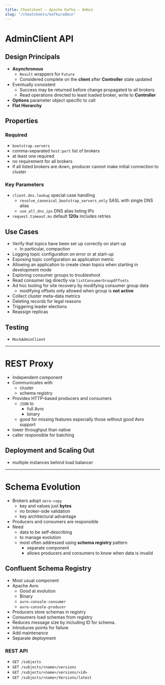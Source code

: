 ```yaml
---
title: Cheatsheet – Apache Kafka – Admin
slug: "/cheatsheets/kafka/admin"
---
```


# AdminClient API

## Design Principals

 * **Asynchronous**
    * ```Result``` wrappers for ```Future```
    * Considered complete on the **client** after **Controller** state updated
 * Eventually consistent
    * Success may be returned before change propagated to all brokers
    * Read operations directed to least loaded broker, write to **Controller**
 * **Options** parameter object specific to call
 * **Flat Hierarchy**

## Properties
### Required
 * ```bootstrap.servers```
  * comma-separated ```host:port``` list of brokers
  * at least one required
  * no requirement for all brokers
  * if all listed brokers are down, producer cannot make initial connection to cluster

### Key Parameters
 * ```client.dns.lookup``` special case handling
    * ```resolve_canonical_bootstrap_servers_only``` SASL with single DNS alias
    * ```use_all_dns_ips``` DNS alias listing IPs
 * ```request.timeout.ms``` default **120s** includes retries

## Use Cases
 * Verify that topics have been set up correctly on start-up
    * In particular, compaction
 * Logging topic configuration on error or at start-up
 * Exposing topic configuration as application metric
 * Allowing an application to create clean topics when starting in development mode
 * Exploring consumer groups to troubleshoot
 * Read consumer lag directly via ```listConsumerGroupOffsets```
 * Ad hoc tooling for site recovery by modifying consumer group data
    * modifying offsets only allowed when group is **not active**
 * Collect cluster meta-data metrics
 * Deleting records for legal reasons
 * Triggering leader elections
 * Reassign replicas

## Testing
 * ```MockAdminClient```

---


# REST Proxy
 * Independent component
 * Communicates with
    * cluster
    * schema registry
 * Provides HTTP-based producers and consumers
    * ```JSON``` to
        * full Avro
        * binary
    * good for missing features especially those without good Avro support
 * lower throughput than native
 * caller responsible for batching

## Deployment and Scaling Out
 * multiple instances behind load balancer


---

# Schema Evolution

 * Brokers adopt ```zero-copy```
    * key and values just **bytes**
    * no broker-side validation
    * key architectural advantage
 * Producers and consumers are responsible
 * Need
    * data to be self-describing
    * to manage evolution
    * most often addressed using **schema registry** pattern
        * separate component
        * allows producers and consumers to know when data is invalid

## Confluent Schema Registry
 * Most usual component
 * Apache Avro
    * Good at evolution
    * Binary
    * ```avro-console-consumer```
    * ```avro-console-producer```
 * Producers store schemas in registry
 * Consumers load schemas from registry
 * Reduces message size by including ID for schema.
 * Introduces points for failure
 * Add maintenance
 * Separate deployment

### REST API
 * ```GET /subjects```
 * ```GET /subjects/<name>/versions```
 * ```GET /subjects/<name>/versions/<id>```
 * ```GET /subjects/<name>/Versions/latest```
